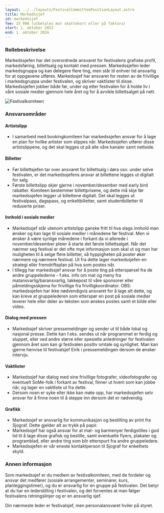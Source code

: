 ```yaml
---
layout: ../../layouts/FestivalCommitteePositionLayout.astro
title: Markedssjef
id: markedssjef
fee: 15 000 (utbetales mot skattekort eller på faktura)
start: 1. oktober 2023
end: 1. oktober 2024
---
```


### Rollebeskrivelse

Markedssjefen har det overordnede ansvaret for festivalens grafiske profil, markedsføring, billettsalg og kontakt med pressen. Markedssjefen leder markedsgruppa og kan delegere flere ting, men står til enhver tid ansvarlig for at oppgavene utføres. Markedssjef har ansvaret for resten av de frivillige i markedsgruppa under festivalen, og skriver vaktlister til disse.  
Markedssjefen jobber både før, under og etter festivalen for å holde liv i våre sosiale medier gjennom hele året og for å avvikle billettsalget på nett.

<img
  src="/festivalkomite/markedssjef.jpg"
  alt="Festivalkomiteen"
  class="rounded-lg shadow-lg"
/>

### Ansvarsområder

#### Artistslipp

- I samarbeid med bookingkomiteen har markedssjefen ansvar for å lage en plan for hvilke artister som slippes når. Markedssjefen utfører disse artistslippene, og det skal legges ut på alle våre kanaler samt nettside.

#### Billetter

- Før billettsjefen tar over ansvaret for billettsalg i døra osv. under selve festivalen, er det markedssjefens ansvar at billettene legges ut digitalt for salg.
- Første billettslipp skjer gjerne i november/desember med early bird rabatter. Komiteen bestemmer billettprisene, og dette må skje før markedssjefen legger ut billettene digitalt. Det skal legges ut festivalpass, dagspass, og enkeltbilletter, samt studentbilletter til reduserte priser.

#### Innhold i sosiale medier

- Markedssjef står utenom artistslipp ganske fritt til hva slags innhold man ønsker og kan lage til sosiale medier i månedene før festival. Men vi ønsker å være synlige månedene i forkant da vi allerede i november/desember pleier å starte det første billettsalget. Når det nærmer seg festival er det ofte mye informasjon som skal ut og man har muligheten til å selge flere billetter, så hyppigheten på poster øker nærmere og nærmere festival. Ut fra dette lager markedssjefen en strategi eller fremdriftsplan på hva som postes når.
- I tillegg har markedssjef ansvar for å poste ting på etterspørsel fra de andre gruppelederne - f.eks. info om mat og meny fra matansvarlig/baransvarlig, takkepost til våre sponsorer eller påmeldingsskjema for frivillige fra frivilligkoordinator. OBS: markedssjefen har ikke nødvendigvis ansvaret for å lage alt dette, og kan kreve at gruppelederen som etterspør en post på sosiale medier leverer hele eller deler av teksten som ønskes postes samt et bilde eller video.

#### Dialog med pressen

- Markedssjef skriver pressemeldinger og sender ut til både lokal og nasjonal presse. Dette kan f.eks. sendes ut når programmet er ferdig og sluppet, eller ved andre større eller spesielle anledninger for festivalen gjennom året som kan gi festivalen positiv omtale og synlighet. Man kan gjerne henvise til festivalsjef Eirik i pressemeldingen dersom de ønsker intervju.

#### Vaktlister

- Markedssjef har dialog med sine frivillige fotografer, videofotografer og eventuelt SoMe-folk i forkant av festival, finner ut hvem som kan jobbe når, og lager en vaktliste ut fra dette.
- Dersom noen er syke eller ikke kan møte opp, har markedssjefen selv ansvar for å finne noen til å steppe inn dersom det er nødvendig.

#### Grafikk

- Markedssjef er ansvarlig for kommunikasjon og bestilling av print fra Sjograf. Dette gjelder alt av trykk på papir.
- Markedssjef har også ansvar for at mat- og barmenyer ferdigstilles i god tid til å lage disse grafisk og bestille, samt eventuelle flyers, plakater og programblad, eller andre ting som blir etterspurt fra andre gruppeledere.
- Markedssjefen er vår eneste kontaktperson til Sjograf for enkelhets skyld.

### Annen informasjon

Som markedssjef er du medlem av festivalkomiteen, med de fordeler og ansvar det medfører (sosiale arrangementer, seminarer, kurs, planleggingstimer), og du er ansvarlig for en gruppe på festivalen. Det betyr at du har en lederstilling i festivalen, og det forventes at man følger festivalens retningslinjer og er en ansvarlig sjef.

Din nærmeste leder er festivalsjef, men personalansvaret hviler på styret.
